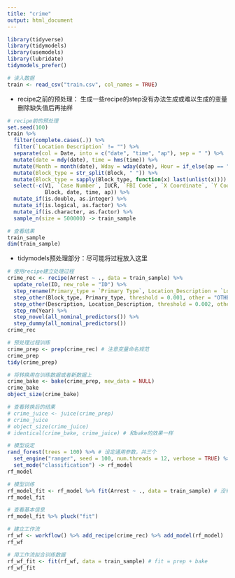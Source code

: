 ---
title: "crime"
output: html_document
---

```{r, message=FALSE}
library(tidyverse)
library(tidymodels)
library(usemodels)
library(lubridate)
tidymodels_prefer()
```


```{r}
# 读入数据
train <- read_csv("train.csv", col_names = TRUE)
```

* recipe之前的预处理：
生成一些recipe的step没有办法生成或难以生成的变量
删除缺失值后再抽样

```{r}
# recipe前的预处理
set.seed(100)
train %>% 
  filter(complete.cases(.)) %>% 
  filter(`Location Description` != "") %>% 
  separate(col = Date, into = c("date", "time", "ap"), sep = " ") %>% 
  mutate(date = mdy(date), time = hms(time)) %>% 
  mutate(Month = month(date), Wday = wday(date), Hour = if_else(ap == "PM", hour(time) + 12, hour(time))) %>% 
  mutate(Block_type = str_split(Block, " ")) %>% 
  mutate(Block_type = sapply(Block_type, function(x) last(unlist(x)))) %>% 
  select(-c(V1, `Case Number`, IUCR, `FBI Code`, `X Coordinate`, `Y Coordinate`, `Updated On`, Latitude, Longitude, Location, 
            Block, date, time, ap)) %>% 
  mutate_if(is.double, as.integer) %>% 
  mutate_if(is.logical, as.factor) %>% 
  mutate_if(is.character, as.factor) %>% 
  sample_n(size = 500000) -> train_sample

# 查看结果
train_sample
dim(train_sample)
```

* tidymodels预处理部分：尽可能将过程放入这里

```{r}
# 使用recipe建立处理过程
crime_rec <- recipe(Arrest ~ ., data = train_sample) %>% 
  update_role(ID, new_role = "ID") %>% 
  step_rename(Primary_type = `Primary Type`, Location_Description = `Location Description`) %>% 
  step_other(Block_type, Primary_type, threshold = 0.001, other = "OTHER_TYPE") %>% 
  step_other(Description, Location_Description, threshold = 0.002, other = "OTHER_TYPE") %>% 
  step_rm(Year) %>% 
  step_novel(all_nominal_predictors()) %>% 
  step_dummy(all_nominal_predictors())
crime_rec
```

```{r}
# 预处理过程训练
crime_prep <- prep(crime_rec) # 注意变量命名规范
crime_prep
tidy(crime_prep)
```

```{r}
# 将转换用在训练数据或者新数据上
crime_bake <- bake(crime_prep, new_data = NULL)
crime_bake
object_size(crime_bake)
```


```{r}
# 查看转换后的结果
# crime_juice <- juice(crime_prep)
# crime_juice
# object_size(crime_juice)
# identical(crime_bake, crime_juice) # 和bake的效果一样
```


```{r}
# 模型设定
rand_forest(trees = 100) %>% # 设定通用参数，共三个
  set_engine("ranger", seed = 100, num.threads = 12, verbose = TRUE) %>%  # 设定每个库对应的参数
  set_mode("classification") -> rf_model
rf_model

# 模型训练
rf_model_fit <- rf_model %>% fit(Arrest ~ ., data = train_sample) # 没有做recipe的预处理转换
rf_model_fit
```

```{r}
# 查看基本信息
rf_model_fit %>% pluck("fit")
```

```{r}
# 建立工作流
rf_wf <- workflow() %>% add_recipe(crime_rec) %>% add_model(rf_model)
rf_wf

# 用工作流拟合训练数据
rf_wf_fit <- fit(rf_wf, data = train_sample) # fit = prep + bake
rf_wf_fit
```

